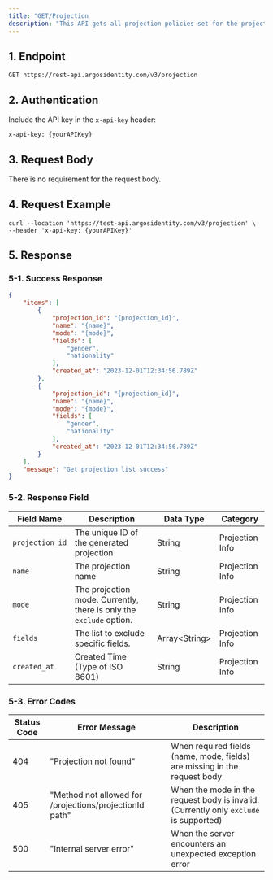 ```yaml
---
title: "GET/Projection                                                                                                                                                                                                                                                                                                                                                                                                                                                                                                                                                                                                                                                                                                                                                                                                                                                                                                                                                                                                                                                                                                                                                                                                                                                                                                                                                           "
description: "This API gets all projection policies set for the project that are accessible."
---
```


## 1. Endpoint

```text GET/Projection
GET https://rest-api.argosidentity.com/v3/projection
```

## 2. Authentication

Include the API key in the `x-api-key` header:

```text x-api-key
x-api-key: {yourAPIKey}
```

## 3. Request Body

There is no requirement for the request body.

## 4. Request Example

```curl GET/Projection
curl --location 'https://test-api.argosidentity.com/v3/projection' \
--header 'x-api-key: {yourAPIKey}'
```

## 5. Response

### 5-1. Success Response

<CodeGroup>

```json result-get-projection.json
{
    "items": [
        {
            "projection_id": "{projection_id}",
            "name": "{name}",
            "mode": "{mode}",
            "fields": [
                "gender",
                "nationality"
            ],
            "created_at": "2023-12-01T12:34:56.789Z"
        },
        {
            "projection_id": "{projection_id}",
            "name": "{name}",
            "mode": "{mode}",
            "fields": [
                "gender",
                "nationality"
            ],
            "created_at": "2023-12-01T12:34:56.789Z"
        }
    ],
    "message": "Get projection list success"
}
```

</CodeGroup>

### 5-2. Response Field

| Field Name      | Description                                                         | Data Type       | Category        |
| --------------- | ------------------------------------------------------------------- | --------------- | --------------- |
| `projection_id` | The unique ID of the generated projection                           | String          | Projection Info |
| `name`          | The projection name                                                 | String          | Projection Info |
| `mode`          | The projection mode. Currently, there is only the `exclude` option. | String          | Projection Info |
| `fields`        | The list to exclude specific fields.                                | Array\<String\> | Projection Info |
| `created_at`    | Created Time (Type of ISO 8601)                                     | String          | Projection Info |

### 5-3. Error Codes

| Status Code | Error Message                                           | Description                                                                           |
| ----------- | ------------------------------------------------------- | ------------------------------------------------------------------------------------- |
| 404         | "Projection not found"                                  | When required fields (name, mode, fields) are missing in the request body             |
| 405         | "Method not allowed for /projections/projectionId path" | When the mode in the request body is invalid. (Currently only `exclude` is supported) |
| 500         | "Internal server error"                                 | When the server encounters an unexpected exception error                              |